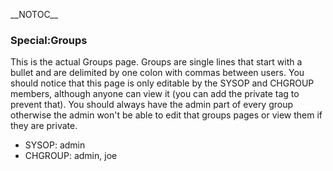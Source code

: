 __NOTOC__
===Special:Groups===

This is the actual Groups page. Groups are single lines that start with a bullet and are delimited by one colon with commas between users. You should notice that this page is only editable by the SYSOP and CHGROUP members, although anyone can view it (you can add the private tag to prevent that). You should always have the admin part of every group otherwise the admin won't be able to edit that groups pages or view them if they are private.

*SYSOP: admin
*CHGROUP: admin, joe